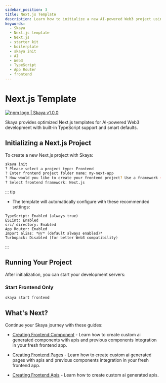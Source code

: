 ```yaml
---
sidebar_position: 3
title: Next.js Template 
description: Learn how to initialize a new AI-powered Web3 project using Skaya's official Next.js template with TypeScript. This guide covers the `skaya init` command and default configurations.
keywords:
  - Skaya
  - Next.js template
  - Next.js
  - starter kit
  - boilerplate
  - skaya init
  - AI
  - Web3
  - TypeScript
  - App Router
  - frontend
---
```


# Next.js Template
<div
  style={{
    display: "flex",
    alignItems: "center",
    borderRadius: "4px",
    height: "20px",
    border: "2px solid red",
    padding: "1rem",
  }}
>
  <a
    href="https://www.npmjs.com/package/skaya"
    target="_blank"
    style={{
      display: "flex",
      alignItems: "center",
      gap: "0.5rem",
      color: "#cb3837",
      textDecoration: "none",
      fontWeight: "bold",
    }}
  >
    <img
      src="/logo/npm-logo-red.png"
      alt="npm logo"
      style={{ height: "12px" }}
    />
    <span>| Skaya v1.0.0</span>
  </a>
</div>

Skaya provides optimized Next.js templates for AI-powered Web3 development with built-in TypeScript support and smart defaults.


## Initializing a Next.js Project

To create a new Next.js project with Skaya:

```bash
skaya init
? Please select a project type: Frontend
? Enter frontend project folder name: my-next-app
? How would you like to create your frontend project? Use a framework (React, Next.js, Vite)
? Select frontend framework: Next.js
```


::: tip
- The template will automatically configure with these recommended settings:

```
TypeScript: Enabled (always true)
ESLint: Enabled
src/ directory: Enabled
App Router: Enabled
Import alias: *@/* (default always enabled)*
Turbopack: Disabled (for better Web3 compatibility)
```
:::



## Running Your Project

After initialization, you can start your development servers:

### Start Frontend Only

```bash
skaya start frontend
```


## What's Next?

Continue your Skaya journey with these guides:

- [Creating Frontend Component](/guide/Cli-sdk/Create/Component) - Learn how to create custom ai generated components with apis and previous components integration in your fresh frontend app.

- [Creating Frontend Pages](/guide/Cli-sdk/Create/Page) - Learn how to create custom ai generated pages with apis and previous components integration in your fresh frontend app.


- [Creating Frontend Apis](/guide/Cli-sdk/Create/Api) - Learn how to create custom ai generated apis.

